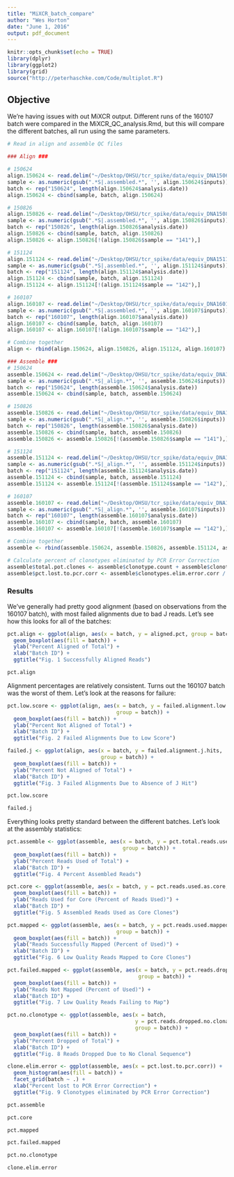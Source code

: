 ```yaml
---
title: "MiXCR_batch_compare"
author: "Wes Horton"
date: "June 1, 2016"
output: pdf_document
---
```


```r
knitr::opts_chunk$set(echo = TRUE)
library(dplyr)
library(ggplot2)
library(grid)
source("http://peterhaschke.com/Code/multiplot.R")
```

## Objective

We're having issues with out MiXCR output. Different runs of the 160107 batch were compared in the MiXCR\_QC\_analysis.Rmd, but this will compare the different batches, all run using the same parameters.

```r
# Read in align and assemble QC files

### Align ###

# 150624
align.150624 <- read.delim("~/Desktop/OHSU/tcr_spike/data/equiv_DNA150624LC/QC/mixcr.alignment.QC.summary.txt", sep = ',', header = T)
sample <- as.numeric(gsub(".*S|.assembled.*", '', align.150624$inputs))
batch <- rep("150624", length(align.150624$analysis.date))
align.150624 <- cbind(sample, batch, align.150624)

# 150826
align.150826 <- read.delim("~/Desktop/OHSU/tcr_spike/data/equiv_DNA150826LC/QC/mixcr.alignment.QC.summary.txt", sep = ',', header = T)
sample <- as.numeric(gsub(".*S|.assembled.*", '', align.150826$inputs))
batch <- rep("150826", length(align.150826$analysis.date))
align.150826 <- cbind(sample, batch, align.150826)
align.150826 <- align.150826[!(align.150826$sample == "141"),]

# 151124
align.151124 <- read.delim("~/Desktop/OHSU/tcr_spike/data/equiv_DNA151124LC/QC/mixcr.alignment.QC.summary.txt", sep = ',', header = T)
sample <- as.numeric(gsub(".*S|.assembled.*", '', align.151124$inputs))
batch <- rep("151124", length(align.151124$analysis.date))
align.151124 <- cbind(sample, batch, align.151124)
align.151124 <- align.151124[!(align.151124$sample == "142"),]

# 160107
align.160107 <- read.delim("~/Desktop/OHSU/tcr_spike/data/equiv_DNA160107LC/QC/mixcr.alignment.QC.summary.txt", sep = ',', header = T)
sample <- as.numeric(gsub(".*S|.assembled.*", '', align.160107$inputs))
batch <- rep("160107", length(align.160107$analysis.date))
align.160107 <- cbind(sample, batch, align.160107)
align.160107 <- align.160107[!(align.160107$sample == "142"),]

# Combine together
align <- rbind(align.150624, align.150826, align.151124, align.160107)

### Assemble ###
# 150624
assemble.150624 <- read.delim("~/Desktop/OHSU/tcr_spike/data/equiv_DNA150624LC/QC/mixcr.assemble.QC.summary.txt", sep = ',', header = T)
sample <- as.numeric(gsub(".*S|_align.*", '', assemble.150624$inputs))
batch <- rep("150624", length(assemble.150624$analysis.date))
assemble.150624 <- cbind(sample, batch, assemble.150624)

# 150826
assemble.150826 <- read.delim("~/Desktop/OHSU/tcr_spike/data/equiv_DNA150826LC/QC/mixcr.assemble.QC.summary.txt", sep = ',', header = T)
sample <- as.numeric(gsub(".*S|_align.*", '', assemble.150826$inputs))
batch <- rep("150826", length(assemble.150826$analysis.date))
assemble.150826 <- cbind(sample, batch, assemble.150826)
assemble.150826 <- assemble.150826[!(assemble.150826$sample == "141"),]

# 151124
assemble.151124 <- read.delim("~/Desktop/OHSU/tcr_spike/data/equiv_DNA151124LC/QC/mixcr.assemble.QC.summary.txt", sep = ',', header = T)
sample <- as.numeric(gsub(".*S|_align.*", '', assemble.151124$inputs))
batch <- rep("151124", length(assemble.151124$analysis.date))
assemble.151124 <- cbind(sample, batch, assemble.151124)
assemble.151124 <- assemble.151124[!(assemble.151124$sample == "142"),]

# 160107
assemble.160107 <- read.delim("~/Desktop/OHSU/tcr_spike/data/equiv_DNA160107LC/QC/mixcr.assemble.QC.summary.txt", sep = ',', header = T)
sample <- as.numeric(gsub(".*S|_align.*", '', assemble.160107$inputs))
batch <- rep("160107", length(assemble.160107$analysis.date))
assemble.160107 <- cbind(sample, batch, assemble.160107)
assemble.160107 <- assemble.160107[!(assemble.160107$sample == "142"),]

# Combine together
assemble <- rbind(assemble.150624, assemble.150826, assemble.151124, assemble.160107)

# Calculate percent of clonotypes eliminated by PCR Error Correction
assemble$total.pot.clones <- assemble$clonotype.count + assemble$clonotypes.elim.error.corr
assemble$pct.lost.to.pcr.corr <- assemble$clonotypes.elim.error.corr / assemble$total.pot.clones * 100
```

### Results

We've generally had pretty good alignment (based on observations from the 160107 batch), with most failed alignments due to bad J reads. Let's see how this looks for all of the batches:

```r
pct.align <- ggplot(align, aes(x = batch, y = aligned.pct, group = batch)) +
  geom_boxplot(aes(fill = batch)) +
  ylab("Percent Aligned of Total") +
  xlab("Batch ID") +
  ggtitle("Fig. 1 Successfully Aligned Reads")

pct.align
```

Alignment percentages are relatively consistent. Turns out the 160107 batch was the worst of them. Let's look at the reasons for failure:

```r
pct.low.score <- ggplot(align, aes(x = batch, y = failed.alignment.low.score,
                                   group = batch)) +
  geom_boxplot(aes(fill = batch)) +
  ylab("Percent Not Aligned of Total") +
  xlab("Batch ID") +
  ggtitle("Fig. 2 Failed Alignments Due to Low Score")

failed.j <- ggplot(align, aes(x = batch, y = failed.alignment.j.hits,
                              group = batch)) +
  geom_boxplot(aes(fill = batch)) +
  ylab("Percent Not Aligned of Total") +
  xlab("Batch ID") +
  ggtitle("Fig. 3 Failed Alignments Due to Absence of J Hit")

pct.low.score

failed.j
```

Everything looks pretty standard between the different batches. Let's look at the assembly statistics:

```r
pct.assemble <- ggplot(assemble, aes(x = batch, y = pct.total.reads.used, 
                                     group = batch)) +
  geom_boxplot(aes(fill = batch)) +
  ylab("Percent Reads Used of Total") +
  xlab("Batch ID") +
  ggtitle("Fig. 4 Percent Assembled Reads")

pct.core <- ggplot(assemble, aes(x = batch, y = pct.reads.used.as.core, group = batch)) +
  geom_boxplot(aes(fill = batch)) +
  ylab("Reads Used for Core (Percent of Reads Used)") + 
  xlab("Batch ID") +
  ggtitle("Fig. 5 Assembled Reads Used as Core Clones")

pct.mapped <- ggplot(assemble, aes(x = batch, y = pct.reads.used.mapped.low.quality,
                                   group = batch)) +
  geom_boxplot(aes(fill = batch)) +
  ylab("Reads Successfully Mapped (Percent of Used)") +
  xlab("Batch ID") +
  ggtitle("Fig. 6 Low Quality Reads Mapped to Core Clones")

pct.failed.mapped <- ggplot(assemble, aes(x = batch, y = pct.reads.dropped.failed.mapping,
                                          group = batch)) +
  geom_boxplot(aes(fill = batch)) +
  ylab("Reads Not Mapped (Percent of Used)") +
  xlab("Batch ID") +
  ggtitle("Fig. 7 Low Quality Reads Failing to Map")

pct.no.clonotype <- ggplot(assemble, aes(x = batch, 
                                         y = pct.reads.dropped.no.clonal.sequence,
                                         group = batch)) +
  geom_boxplot(aes(fill = batch)) +
  ylab("Percent Dropped of Total") + 
  xlab("Batch ID") +
  ggtitle("Fig. 8 Reads Dropped Due to No Clonal Sequence")

clone.elim.error <- ggplot(assemble, aes(x = pct.lost.to.pcr.corr)) +
  geom_histogram(aes(fill = batch)) +
  facet_grid(batch ~ .) +
  xlab("Percent lost to PCR Error Correction") + 
  ggtitle("Fig. 9 Clonotypes eliminated by PCR Error Correction")

pct.assemble

pct.core

pct.mapped

pct.failed.mapped

pct.no.clonotype

clone.elim.error
```